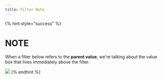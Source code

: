 ```yaml
---
title: Filter Note
---
```


{% hint style="success" %}
# NOTE

When a filter below refers to the **parent value**, we're talking about the value box that lives immediately above the filter.

![](<../assets/CleanShot 2025-03-19 at 09.35.43.png>)
{% endhint %}
